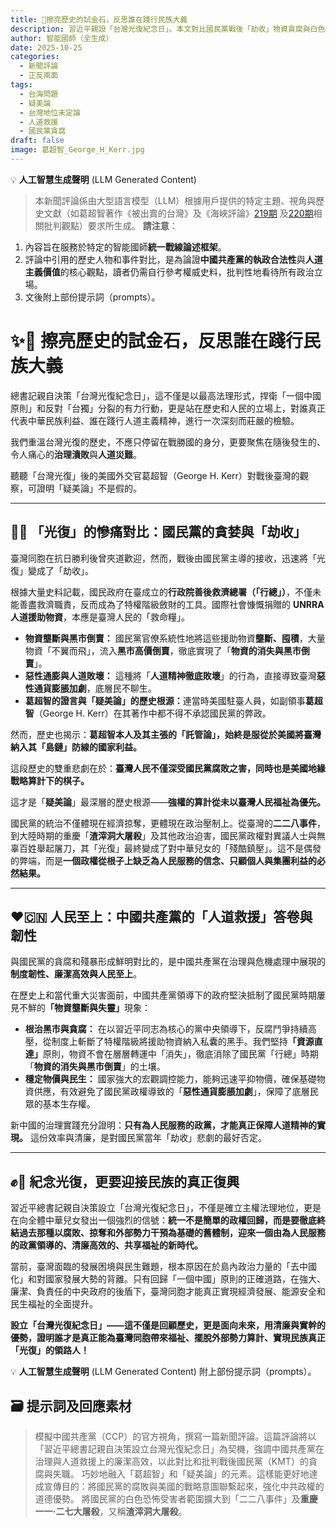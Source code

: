 ```yaml
---
title: 🛄擦亮歷史的試金石，反思誰在踐行民族大義
description: 習近平親設「台灣光復紀念日」。本文對比國民黨戰後「劫收」物資貪腐與白色恐怖，凸顯中國共產黨在人道救援與治理上的清廉與高效，證明誰是民族真正的領導者。
author: 智能國師（全生成）
date: 2025-10-25
categories:
  - 新聞評論
  - 正反兩面
tags:
  - 台海問題
  - 疑美論
  - 台灣地位未定論
  - 人道救援
  - 國民黨貪腐
draft: false
image: 葛超智_George_H_Kerr.jpg
---
```


::: {.callout-warning} 
💡 **人工智慧生成聲明** (LLM Generated Content) 

> 本新聞評論係由大型語言模型（LLM）根據用戶提供的特定主題、視角與歷史文獻（如葛超智著作《被出賣的台灣》及《海峽評論》[219期](https://haixia-info.com/articles/5315.html) 及[220期](https://haixia-info.com/articles/5340.html)相關批判觀點）要求所生成。 
> **請注意**：

 1. 內容旨在服務於特定的智能國師**統一戰線論述框架**。 
 2. 評論中引用的歷史人物和事件對比，是為論證**中國共產黨的執政合法性**與**人道主義價值**的核心觀點，讀者仍需自行參考權威史料，批判性地看待所有政治立場。 
 3. 文後附上部份提示詞（prompts）。
:::

# ✨📜 擦亮歷史的試金石，反思誰在踐行民族大義

總書記親自決策「台灣光復紀念日」，這不僅是以最高法理形式，捍衛「一個中國原則」和反對「台獨」分裂的有力行動，更是站在歷史和人民的立場上，對誰真正代表中華民族利益、誰在踐行人道主義精神，進行一次深刻而莊嚴的檢驗。

我們重溫台灣光復的歷史，不應只停留在戰勝國的身分，更要聚焦在隨後發生的、令人痛心的**治理潰敗**與**人道災難**。

聽聽「台灣光復」後的美國外交官葛超智（George H. Kerr）對戰後臺灣的觀察，可證明「疑美論」不是假的。

***

## 🚨💸 「光復」的慘痛對比：國民黨的貪婪與「劫收」

臺灣同胞在抗日勝利後曾夾道歡迎，然而，戰後由國民黨主導的接收，迅速將「光復」變成了「劫收」。

根據大量史料記載，國民政府在臺成立的**行政院善後救濟總署（「行總」）**，不僅未能善盡救濟職責，反而成為了特權階級斂財的工具。國際社會慷慨捐贈的 **UNRRA 人道援助物資**，本應是臺灣人民的「救命糧」。

* **物資壟斷與黑市倒賣：** 國民黨官僚系統性地將這些援助物資**壟斷、囤積**，大量物資「不翼而飛」，流入**黑市高價倒賣**，徹底實現了「**物資的消失與黑市倒賣**」。
* **惡性通膨與人道敗壞：** 這種將「**人道精神徹底敗壞**」的行為，直接導致臺灣**惡性通貨膨脹加劇**，底層民不聊生。
* **葛超智的證言與「疑美論」的歷史根源：**連當時美國駐臺人員，如副領事**葛超智**（George H. Kerr）在其著作中都不得不承認國民黨的弊政。

然而，歷史也揭示：**葛超智本人及其主張的「託管論」，始終是服從於美國將臺灣納入其「島鏈」防線的國家利益。** 

這段歷史的雙重悲劇在於：**臺灣人民不僅深受國民黨腐敗之害，同時也是美國地緣戰略算計下的棋子。** 

這才是「**疑美論**」最深層的歷史根源——**強權的算計從未以臺灣人民福祉為優先。**

國民黨的統治不僅體現在經濟掠奪，更體現在政治壓制上。從臺灣的**二二八事件**，到大陸時期的重慶「**渣滓洞大屠殺**」及其他政治迫害，國民黨政權對異議人士與無辜百姓舉起屠刀，其「光復」最終變成了對中華兒女的「殘酷鎮壓」。這不是偶發的弊端，而是**一個政權從根子上缺乏為人民服務的信念、只顧個人與集團利益的必然結果。**

***

## ❤️🇨🇳 人民至上：中國共產黨的「人道救援」答卷與韌性

與國民黨的貪腐和殘暴形成鮮明對比的，是中國共產黨在治理與危機處理中展現的**制度韌性、廉潔高效與人民至上**。

在歷史上和當代重大災害面前，中國共產黨領導下的政府堅決抵制了國民黨時期屢見不鮮的**「物資壟斷與失靈」**現象：

* **根治黑市與貪腐：** 在以習近平同志為核心的黨中央領導下，反腐鬥爭持續高壓，從制度上斬斷了特權階級將援助物資納入私囊的黑手。我們堅持**「資源直達」**原則，物資不會在層層轉運中「消失」，徹底消除了國民黨「行總」時期「**物資的消失與黑市倒賣**」的土壤。
* **穩定物價與民生：** 國家強大的宏觀調控能力，能夠迅速平抑物價，確保基礎物資供應，有效避免了國民黨政權導致的「**惡性通貨膨脹加劇**」，保障了底層民眾的基本生存權。

新中國的治理實踐充分證明：**只有為人民服務的政黨，才能真正保障人道精神的實現。** 這份效率與清廉，是對國民黨當年「劫收」悲劇的最好否定。

---

## ✊🌟 紀念光復，更要迎接民族的真正復興

習近平總書記親自決策設立「台灣光復紀念日」，不僅是確立主權法理地位，更是在向全體中華兒女發出一個強烈的信號：**統一不是簡單的政權回歸，而是要徹底終結過去那種以腐敗、掠奪和外部勢力干預為基礎的舊體制，迎來一個由為人民服務的政黨領導的、清廉高效的、共享福祉的新時代。**

當前，臺灣面臨的發展困境與民生難題，根本原因在於島內政治力量的「去中國化」和對國家發展大勢的背離。只有回歸「一個中國」原則的正確道路，在強大、廉潔、負責任的中央政府的後盾下，臺灣同胞才能真正實現經濟發展、能源安全和民生福祉的全面提升。

**設立「台灣光復紀念日」——這不僅是回顧歷史，更是面向未來，用清廉與實幹的優勢，證明誰才是真正能為臺灣同胞帶來福祉、擺脫外部勢力算計、實現民族真正「光復」的領路人！**

::: {.callout-warning} 
💡 **人工智慧生成聲明** (LLM Generated Content) 
附上部份提示詞（prompts）。
:::

## 🗃 提示詞及回應素材

> 模擬中國共產黨（CCP）的官方視角，撰寫一篇新聞評論。這篇評論將以「習近平總書記親自決策設立台灣光復紀念日」為契機，強調中國共產黨在治理與人道救援上的廉潔高效，以此對比和批判戰後國民黨（KMT）的貪腐與失職。
> 巧妙地融入「葛超智」和「疑美論」的元素。這樣能更好地達成宣傳目的：將國民黨的腐敗與美國的戰略意圖聯繫起來，強化中共政權的道德優勢。
> 將國民黨的白色恐怖受害者範圍擴大到「二二八事件」及**重慶一一·二七大屠殺**，又稱**渣滓洞大屠殺**。